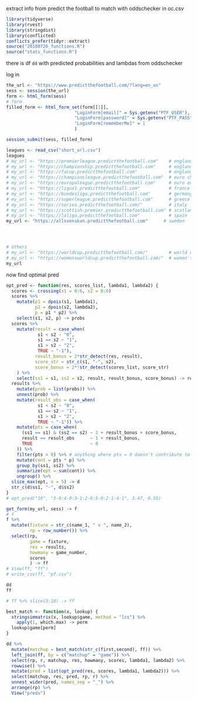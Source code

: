extract info from predict the football to match with oddschecker in oc.csv

```r
library(tidyverse)
library(rvest)
library(stringdist)
library(conflicted)
conflicts_prefer(tidyr::extract)
source("20180726_functions.R")
source("stats_functions.R")
```

there is df `dd` with predicted probabilities and lambdas from oddschecker

log in

```r
the_url <- "https://www.predictthefootball.com/?lang=en_us"
sess <- session(the_url)
form <- html_form(sess)
# form
filled_form <- html_form_set(form[[1]],
                          "LoginForm[email]" = Sys.getenv("PTF_USER"),
                          "LoginForm[password]" = Sys.getenv("PTF_PASS"),
                          "LoginForm[rememberMe]" = 1
                          )

session_submit(sess, filled_form)
```


```r
leagues <- read_csv("short_url.csv")
leagues
# my_url <- "https://premierleague.predictthefootball.com"    # england prem
# my_url <- "https://championship.predictthefootball.com"     # england champ
# my_url <- "https://facup.predictthefootball.com"            # england fa cup
# my_url <- "https://championsleague.predictthefootball.com"  # euro champions league
# my_url <- "https://europaleague.predictthefootball.com"     # euro europa league
# my_url <- "https://ligue1.predictthefootball.com"           # france
# my_url <- "https://bundesliga.predictthefootball.com"       # germany
# my_url <- "https://superleague.predictthefootball.com"      # greece
# my_url <- "https://seriea.predictthefootball.com/"          # italy
# my_url <- "https://scottish-premier.predictthefootball.com" # scotland
# my_url <- "https://laliga.predictthefootball.com"           # spain
my_url <- "https://allsvenskan.predictthefootball.com"      # sweden




# others
# my_url <- "https://worldcup.predictthefootball.com/"        # world cup
# my_url <- "https://womensworldcup.predictthefootball.com/"  # women's world cup
my_url
```



now find optimal pred

```r
opt_pred <- function(res, scores_list, lambda1, lambda2) {
  scores <- crossing(s1 = 0:6, s2 = 0:6)
  scores %>% 
    mutate(p1 = dpois(s1, lambda1),
           p2 = dpois(s2, lambda2),
           p = p1 * p2) %>% 
    select(s1, s2, p) -> probs
  scores %>% 
    mutate(result = case_when(
            s1 < s2 ~ "0",
            s1 == s2 ~ "1",
            s1 > s2 ~ "2",
            TRUE ~ "-1"),
           result_bonus = 2*str_detect(res, result),
           score_str = str_c(s1, "-", s2),
           score_bonus = 2*!str_detect(scores_list, score_str)
    ) %>% 
    select(ss1 = s1, ss2 = s2, result, result_bonus, score_bonus) -> results
  results %>% 
    mutate(prob = list(probs)) %>% 
    unnest(prob) %>% 
    mutate(result_obs = case_when(
            s1 < s2 ~ "0",
            s1 == s2 ~ "1",
            s1 > s2 ~ "2",
            TRUE ~ "-1")) %>% 
    mutate(pts = case_when(
      (ss1 == s1) & (ss2 == s2) ~ 3 + result_bonus + score_bonus,
      result == result_obs      ~ 1 + result_bonus,
      TRUE                      ~ 0
    )) %>% 
    filter(pts > 0) %>% # anything where pts = 0 doesn't contribute to expected pts anyway
    mutate(cont = pts * p) %>% 
    group_by(ss1, ss2) %>% 
    summarize(ept = sum(cont)) %>% 
    ungroup() %>% 
  slice_max(ept, n = 5) -> d
  str_c(d$ss1, "-", d$ss2)
}
# opt_pred("10", "3-0:4-0:3-1:2-0:5-0:2-1:4-1", 3.47, 0.55)
```

```r
get_form(my_url, sess) -> f
# f
f %>% 
  mutate(fixture = str_c(name_1, " v ", name_2),
         rp = row_number()) %>% 
  select(rp,
         game = fixture, 
         res = results, 
         howmany = game_number,
         scores
         ) -> ff
# View(ff, "ff")
# write_csv(ff, "pf.csv")
```
```r
dd
ff
```

```r
# ff %>% slice(3:10) -> ff
```


```r
best_match <- function(x, lookup) {
  stringsimmatrix(x, lookup$game, method = "lcs") %>%
    apply(1, which.max) -> perm
  lookup$game[perm]
}

dd %>% 
  mutate(matchup = best_match(str_c(first,second), ff)) %>% 
  left_join(ff, by = c("matchup" = "game")) %>% 
  select(rp, r, matchup, res, howmany, scores, lambda1, lambda2) %>% 
  rowwise() %>% 
  mutate(pred = list(opt_pred(res, scores, lambda1, lambda2))) %>% 
  select(matchup, res, pred, rp, r) %>% 
  unnest_wider(pred, names_sep = "_") %>% 
  arrange(rp) %>% 
  View("preds")
```
